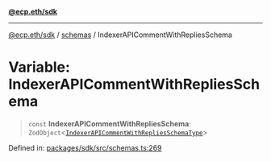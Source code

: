 [**@ecp.eth/sdk**](/sdk-reference/index.mdx)

***

[@ecp.eth/sdk](/sdk-reference/index.mdx) / [schemas](/sdk-reference/schemas/index.mdx) / IndexerAPICommentWithRepliesSchema

# Variable: IndexerAPICommentWithRepliesSchema

> `const` **IndexerAPICommentWithRepliesSchema**: `ZodObject`\<[`IndexerAPICommentWithRepliesSchemaType`](/sdk-reference/schemas/type-aliases/IndexerAPICommentWithRepliesSchemaType.mdx)\>

Defined in: [packages/sdk/src/schemas.ts:269](https://github.com/ecp-eth/comments-monorepo/blob/main/packages/sdk/src/schemas.ts#L269)
